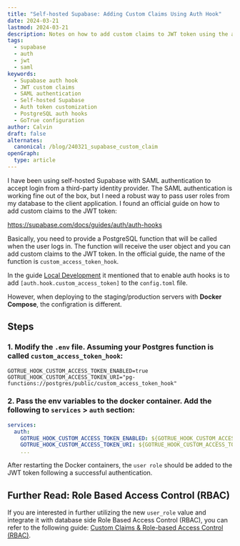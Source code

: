 ```yaml
---
title: "Self-hosted Supabase: Adding Custom Claims Using Auth Hook"
date: 2024-03-21
lastmod: 2024-03-21
description: Notes on how to add custom claims to JWT token using the auth hook in self-hosted Supabase.
tags:
  - supabase
  - auth
  - jwt
  - saml
keywords:
  - Supabase auth hook
  - JWT custom claims
  - SAML authentication
  - Self-hosted Supabase
  - Auth token customization
  - PostgreSQL auth hooks
  - GoTrue configuration
author: Calvin
draft: false
alternates:
  canonical: /blog/240321_supabase_custom_claim
openGraph:
  type: article
---
```


I have been using self-hosted Supabase with SAML authentication to accept login from a third-party identity provider. The SAML authentication is working fine out of the box, but I need a robust way to pass user roles from my database to the client application. I found an official guide on how to add custom claims to the JWT token:

https://supabase.com/docs/guides/auth/auth-hooks

Basically, you need to provide a PostgreSQL function that will be called when the user logs in. The function will receive the user object and you can add custom claims to the JWT token. In the official guide, the name of the function is `custom_access_token_hook`.

In the guide [Local Development](https://supabase.com/docs/guides/auth/auth-hooks#local-development) it mentioned that to enable auth hooks is to add `[auth.hook.custom_access_token]` to the `config.toml` file.

However, when deploying to the staging/production servers with **Docker Compose**, the configration is different.

## Steps

### 1. Modify the `.env` file. Assuming your Postgres function is called `custom_access_token_hook`:

```env filename=".env"
GOTRUE_HOOK_CUSTOM_ACCESS_TOKEN_ENABLED=true
GOTRUE_HOOK_CUSTOM_ACCESS_TOKEN_URI="pg-functions://postgres/public/custom_access_token_hook"
```

### 2. Pass the env variables to the docker container. Add the following to `services` > `auth` section:

```yaml filename="docker-compose.yml"
services:
  auth:
    GOTRUE_HOOK_CUSTOM_ACCESS_TOKEN_ENABLED: ${GOTRUE_HOOK_CUSTOM_ACCESS_TOKEN_ENABLED}
    GOTRUE_HOOK_CUSTOM_ACCESS_TOKEN_URI: ${GOTRUE_HOOK_CUSTOM_ACCESS_TOKEN_URI}
    ...
```

After restarting the Docker containers, the `user role` should be added to the JWT token following a successful authentication.

## Further Read: Role Based Access Control (RBAC)

If you are interested in further utilizing the new `user_role` value and integrate it with database side Role Based Access Control (RBAC), you can refer to the following guide: [Custom Claims & Role-based Access Control (RBAC)](https://supabase.com/docs/guides/auth/custom-claims-and-role-based-access-control-rbac).
